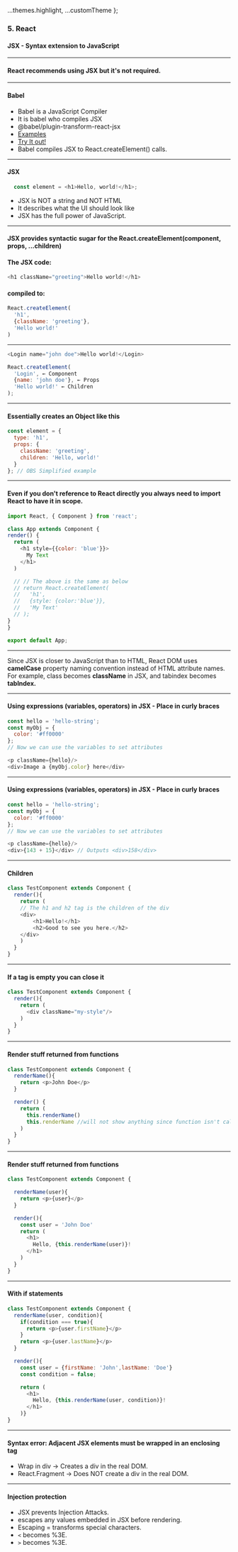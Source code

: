 
  ...themes.highlight,
  ...customTheme
};



### 5. React
#### JSX - Syntax extension to JavaScript


---

#### React recommends using JSX but it's not required.


---

#### Babel

* Babel is a JavaScript Compiler
* It is babel who compiles JSX
* @babel/plugin-transform-react-jsx
* <a href="https://babeljs.io/docs/en/babel-plugin-transform-react-jsx" target="_blank">Examples</a>
* <a href="https://babeljs.io/repl" target="_blank">Try It out!</a>
* Babel compiles JSX to React.createElement() calls.


---

####  JSX
```JavaScript
  const element = <h1>Hello, world!</h1>;
```

* JSX is NOT a string and NOT HTML
* It describes what the UI should look like
* JSX has the full power of JavaScript.


---

#### JSX provides syntactic sugar for the React.createElement(component, props, ...children)
#### The JSX code:
```JavaScript
<h1 className="greeting">Hello world!</h1>
```

#### compiled to:
```JavaScript
React.createElement(
  'h1',
  {className: 'greeting'},
  'Hello world!'
)
```


---

```JavaScript
<Login name="john doe">Hello world!</Login>

React.createElement(
  'Login', ← Component
  {name: 'john doe'}, ← Props
  'Hello world!' ← Children
);
```


---

####  Essentially creates an Object like this

```JavaScript
const element = {
  type: 'h1',
  props: {
    className: 'greeting',
    children: 'Hello, world!'
  }
}; // OBS Simplified example
```


---

####  Even if you don't reference to React directly you always need to import React to have it in scope.

```JavaScript
import React, { Component } from 'react';

class App extends Component {
render() {
  return (
    <h1 style={{color: 'blue'}}>
      My Text
    </h1>
  )

  // // The above is the same as below
  // return React.createElement(
  //   'h1',
  //   {style: {color:'blue'}},
  //   'My Text'
  // );
}
}

export default App;
```


---

Since JSX is closer to JavaScript than to HTML, React DOM uses **camelCase** property naming convention instead of HTML attribute names. For example, class becomes **className** in JSX, and tabindex becomes **tabIndex.**


---

####  Using expressions (variables, operators) in JSX - Place in curly braces

```JavaScript
const hello = 'hello-string';
const myObj = {
  color: '#ff0000'
};
// Now we can use the variables to set attributes

<p className={hello}/>
<div>Image a {myObj.color} here</div>
```


---

####  Using expressions (variables, operators) in JSX - Place in curly braces

```JavaScript
const hello = 'hello-string';
const myObj = {
  color: '#ff0000'
};
// Now we can use the variables to set attributes

<p className={hello}/>
<div>{143 + 15}</div> // Outputs <div>158</div>
```


---

####  Children

```JavaScript
class TestComponent extends Component {
  render(){
    return (
    // The h1 and h2 tag is the children of the div
    <div>
        <h1>Hello!</h1>
        <h2>Good to see you here.</h2>
    </div>
    )
  }
}
```


---

####  If a tag is empty you can close it

```JavaScript
class TestComponent extends Component {
  render(){
    return (
      <div className="my-style"/>
    )
  }
}
```


---

####  Render stuff returned from functions

```JavaScript
class TestComponent extends Component {
  renderName(){
    return <p>John Doe</p>
  }

  render() {
    return (
      this.renderName()
      this.renderName //will not show anything since function isn't called
    )
  }
}
```


---

####  Render stuff returned from functions

```JavaScript
class TestComponent extends Component {

  renderName(user){
    return <p>{user}</p>
  }

  render(){
    const user = 'John Doe'
    return (
      <h1>
        Hello, {this.renderName(user)}!
      </h1>
    )
  }
}
```


---

####  With if statements

```JavaScript
class TestComponent extends Component {
  renderName(user, condition){
    if(condition === true){
      return <p>{user.firstName}</p>
    }
    return <p>{user.lastName}</p>
  }

  render(){
    const user = {firstName: 'John',lastName: 'Doe'}
    const condition = false;

    return (
      <h1>
        Hello, {this.renderName(user, condition)}!
      </h1>
    )}
}
```


---

#### Syntax error: Adjacent JSX elements must be wrapped in an enclosing tag

* Wrap in div → Creates a div in the real DOM.
* React.Fragment → Does NOT create a div in the real DOM.


---
        
#### Injection protection

* JSX prevents Injection Attacks.
* escapes any values embedded in JSX before rendering.
* Escaping = transforms special characters.
* ```<``` becomes %3E.
* ```>``` becomes %3E.
